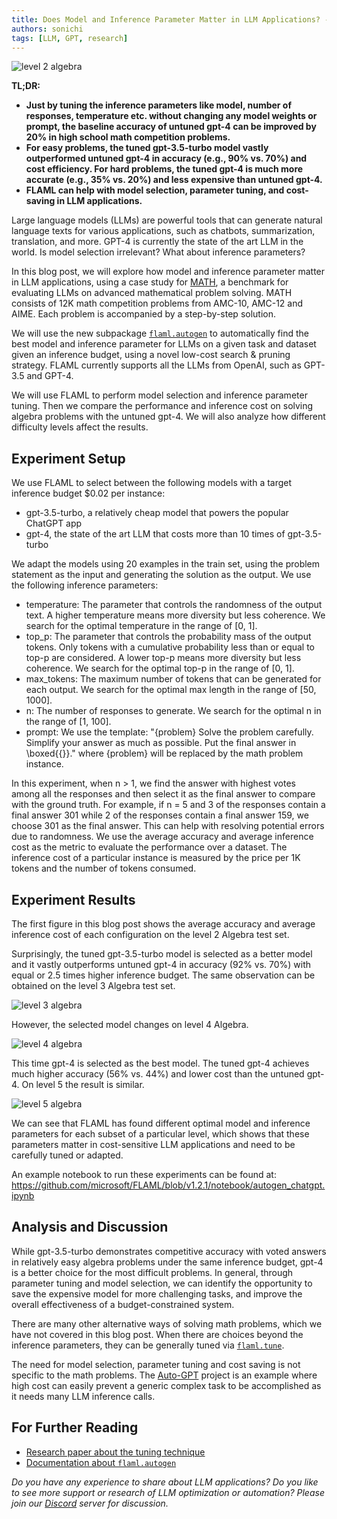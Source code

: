 ```yaml
---
title: Does Model and Inference Parameter Matter in LLM Applications? - A Case Study for MATH
authors: sonichi
tags: [LLM, GPT, research]
---
```


![level 2 algebra](img/level2algebra.png)

**TL;DR:**
* **Just by tuning the inference parameters like model, number of responses, temperature etc. without changing any model weights or prompt, the baseline accuracy of untuned gpt-4 can be improved by 20% in high school math competition problems.**
* **For easy problems, the tuned gpt-3.5-turbo model vastly outperformed untuned gpt-4 in accuracy (e.g., 90% vs. 70%) and cost efficiency. For hard problems, the tuned gpt-4 is much more accurate (e.g., 35% vs. 20%) and less expensive than untuned gpt-4.**
* **FLAML can help with model selection, parameter tuning, and cost-saving in LLM applications.**


Large language models (LLMs) are powerful tools that can generate natural language texts for various applications, such as chatbots, summarization, translation, and more. GPT-4 is currently the state of the art LLM in the world. Is model selection irrelevant? What about inference parameters?

In this blog post, we will explore how model and inference parameter matter in LLM applications, using a case study for [MATH](https://datasets-benchmarks-proceedings.neurips.cc/paper/2021/hash/be83ab3ecd0db773eb2dc1b0a17836a1-Abstract-round2.html), a benchmark for evaluating LLMs on advanced mathematical problem solving. MATH consists of 12K math competition problems from AMC-10, AMC-12 and AIME. Each problem is accompanied by a step-by-step solution.

We will use the new subpackage [`flaml.autogen`](docs/Use-Cases/Auto-Generation) to automatically find the best model and inference parameter for LLMs on a given task and dataset given an inference budget, using a novel low-cost search & pruning strategy. FLAML currently supports all the LLMs from OpenAI, such as GPT-3.5 and GPT-4.

We will use FLAML to perform model selection and inference parameter tuning. Then we compare the performance and inference cost on solving algebra problems with the untuned gpt-4. We will also analyze how different difficulty levels affect the results.

## Experiment Setup

We use FLAML to select between the following models with a target inference budget $0.02 per instance:
- gpt-3.5-turbo, a relatively cheap model that powers the popular ChatGPT app
- gpt-4, the state of the art LLM that costs more than 10 times of gpt-3.5-turbo

We adapt the models using 20 examples in the train set, using the problem statement as the input and generating the solution as the output. We use the following inference parameters:

- temperature: The parameter that controls the randomness of the output text. A higher temperature means more diversity but less coherence. We search for the optimal temperature in the range of [0, 1].
- top_p: The parameter that controls the probability mass of the output tokens. Only tokens with a cumulative probability less than or equal to top-p are considered. A lower top-p means more diversity but less coherence. We search for the optimal top-p in the range of [0, 1].
- max_tokens: The maximum number of tokens that can be generated for each output. We search for the optimal max length in the range of [50, 1000].
- n: The number of responses to generate. We search for the optimal n in the range of [1, 100].
- prompt: We use the template: "{problem} Solve the problem carefully. Simplify your answer as much as possible. Put the final answer in \\boxed{{}}." where {problem} will be replaced by the math problem instance.

In this experiment, when n > 1, we find the answer with highest votes among all the responses and then select it as the final answer to compare with the ground truth. For example, if n = 5 and 3 of the responses contain a final answer 301 while 2 of the responses contain a final answer 159, we choose 301 as the final answer. This can help with resolving potential errors due to randomness. We use the average accuracy and average inference cost as the metric to evaluate the performance over a dataset. The inference cost of a particular instance is measured by the price per 1K tokens and the number of tokens consumed.

## Experiment Results

The first figure in this blog post shows the average accuracy and average inference cost of each configuration on the level 2 Algebra test set.

Surprisingly, the tuned gpt-3.5-turbo model is selected as a better model and it vastly outperforms untuned gpt-4 in accuracy (92% vs. 70%) with equal or 2.5 times higher inference budget.
The same observation can be obtained on the level 3 Algebra test set.

![level 3 algebra](img/level3algebra.png)

However, the selected model changes on level 4 Algebra.

![level 4 algebra](img/level4algebra.png)

This time gpt-4 is selected as the best model. The tuned gpt-4 achieves much higher accuracy (56% vs. 44%) and lower cost than the untuned gpt-4.
On level 5 the result is similar.

![level 5 algebra](img/level5algebra.png)

We can see that FLAML has found different optimal model and inference parameters for each subset of a particular level, which shows that these parameters matter in cost-sensitive LLM applications and need to be carefully tuned or adapted.

An example notebook to run these experiments can be found at: https://github.com/microsoft/FLAML/blob/v1.2.1/notebook/autogen_chatgpt.ipynb

## Analysis and Discussion

While gpt-3.5-turbo demonstrates competitive accuracy with voted answers in relatively easy algebra problems under the same inference budget, gpt-4 is a better choice for the most difficult problems. In general, through parameter tuning and model selection, we can identify the opportunity to save the expensive model for more challenging tasks, and improve the overall effectiveness of a budget-constrained system.

There are many other alternative ways of solving math problems, which we have not covered in this blog post. When there are choices beyond the inference parameters, they can be generally tuned via [`flaml.tune`](docs/Use-Cases/Tune-User-Defined-Function).

The need for model selection, parameter tuning and cost saving is not specific to the math problems. The [Auto-GPT](https://github.com/Significant-Gravitas/Auto-GPT) project is an example where high cost can easily prevent a generic complex task to be accomplished as it needs many LLM inference calls.

## For Further Reading

* [Research paper about the tuning technique](https://arxiv.org/abs/2303.04673)
* [Documentation about `flaml.autogen`](/docs/Use-Cases/Auto-Generation)

*Do you have any experience to share about LLM applications? Do you like to see more support or research of LLM optimization or automation? Please join our [Discord](https://discord.gg/Cppx2vSPVP) server for discussion.*
